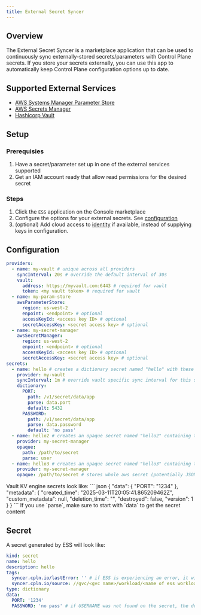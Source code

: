 ```yaml
---
title: External Secret Syncer
---
```


## Overview

The External Secret Syncer is a marketplace application that can be used to continuously sync externally-stored secrets/parameters with Control Plane secrets. If you store your secrets externally, you can use this app to automatically keep Control Plane configuration options up to date.

## Supported External Services

- [AWS Systems Manager Parameter Store](https://docs.aws.amazon.com/systems-manager/latest/userguide/systems-manager-parameter-store.html)
- [AWS Secrets Manager](https://aws.amazon.com/secrets-manager/)
- [Hashicorp Vault](https://www.hashicorp.com/en/products/vault)

## Setup

### Prerequisies

1. Have a secret/parameter set up in one of the external services supported
2. Get an IAM account ready that allow read permissions for the desired secret

### Steps

1. Click the `ESS` application on the Console marketplace
2. Configure the options for your external secrets. See [configuration](#configuration)
3. (optional) Add cloud access to [identity](/reference/identity) if available, instead of supplying keys in configuration.

## Configuration

```yaml
providers:
  - name: my-vault # unique across all providers
    syncInterval: 20s # override the default interval of 30s
    vault:
      address: https://myvault.com:6443 # required for vault
      token: <my vault token> # required for vault
  - name: my-param-store
    awsParameterStore:
      region: us-west-2
      enpoint: <endpoint> # optional
      accessKeyId: <access key ID> # optional
      secretAccessKey: <secret access key> # optional
  - name: my-secret-manager
    awsSecretManager:
      region: us-west-2
      enpoint: <endpoint> # optional
      accessKeyId: <access key ID> # optional
      secretAccessKey: <secret access key> # optional
secrets:
  - name: hello # creates a dictionary secret named "hello" with these key-value pairs
    provider: my-vault
    syncInterval: 1m # override vault specific sync interval for this secret
    dictionary:
      PORT:
        path: /v1/secret/data/app
        parse: data.port
        default: 5432
      PASSWORD:
        path: /v1/secret/data/app
        parse: data.password
        default: 'no pass'
  - name: hello2 # creates an opaque secret named "hello2" containing the value of "user" key in /path/to/secret
    provider: my-secret-manager
    opaque:
      path: /path/to/secret
      parse: user
  - name: hello3 # creates an opaque secret named "hello3" containing the full /path/to/secret payload
    provider: my-secret-manager
    opaque: /path/to/secret # stores whole aws secret (potentially JSON) in opaque secret
```

<Note>
Vault KV engine secrets look like:
``` json
{
  "data": {
    "PORT": "1234"
  },
  "metadata": {
    "created_time": "2025-03-11T20:05:41.865209462Z",
    "custom_metadata": null,
    "deletion_time": "",
    "destroyed": false,
    "version": 1
  }
}
```
If you use `parse`, make sure to start with `data` to get the secret content
</Note>

## Secret

A secret generated by ESS will look like:

```yaml
kind: secret
name: hello
description: hello
tags:
  syncer.cpln.io/lastError: '' # if ESS is experiencing an error, it will populate this tag
  syncer.cpln.io/source: //gvc/<gvc name>/workload/<name of ess workload>
type: dictionary
data:
  PORT: '1234'
  PASSWORD: 'no pass' # if USERNAME was not found on the secret, the default is used
```
